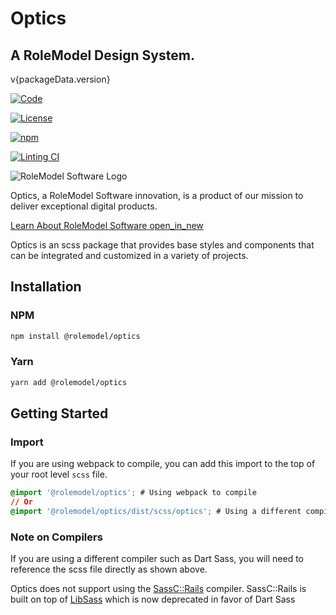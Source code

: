 
<Meta title='Introduction' />

# Optics

<h2>A RoleModel Design System.</h2>

<span>v{packageData.version}</span>

<div className='flex gap-sm'>

[![Code](https://img.shields.io/badge/GitHub-Code-232323.svg?logo=github&logoColor=white)](https://github.com/RoleModel/optics)

[![License](https://img.shields.io/badge/license-MIT-232323.svg)](https://github.com/RoleModel/optics/blob/main/LICENSE)

[![npm](https://img.shields.io/npm/dw/@rolemodel/optics?label=npm)](https://www.npmjs.com/package/@rolemodel/optics)

[![Linting CI](https://github.com/RoleModel/optics/actions/workflows/linting.yml/badge.svg)](https://github.com/RoleModel/optics/actions/workflows/linting.yml)

</div>

<div className="card-company card--shadow-x-small">
  <div className="card-company__info">
    <img className="card-company__info-logo" src="./public/rms-logo.svg" alt="RoleModel Software Logo" />
    <p>Optics, a RoleModel Software innovation, is a product of our mission to deliver exceptional digital products.</p>
  </div>
  <a className="btn" href="https://rolemodelsoftware.com/">
    Learn About RoleModel Software
    <span className="material-symbols-outlined sb-unstyled">open_in_new</span>
  </a>
</div>

Optics is an scss package that provides base styles and components that can be integrated and customized in a variety of projects.

## Installation

### NPM

```sh
npm install @rolemodel/optics
```

### Yarn

```sh
yarn add @rolemodel/optics
```

## Getting Started

### Import

If you are using webpack to compile, you can add this import to the top of your root level `scss` file.

```css
@import '@rolemodel/optics'; # Using webpack to compile
// Or
@import '@rolemodel/optics/dist/scss/optics'; # Using a different compiler such as Dart Sass
```

### Note on Compilers

If you are using a different compiler such as Dart Sass, you will need to reference the scss file directly as shown above.

Optics does not support using the [SassC::Rails](https://github.com/sass/sassc-rails) compiler. SassC::Rails is built on top of [LibSass](https://sass-lang.com/libsass) which is now deprecated in favor of Dart Sass
